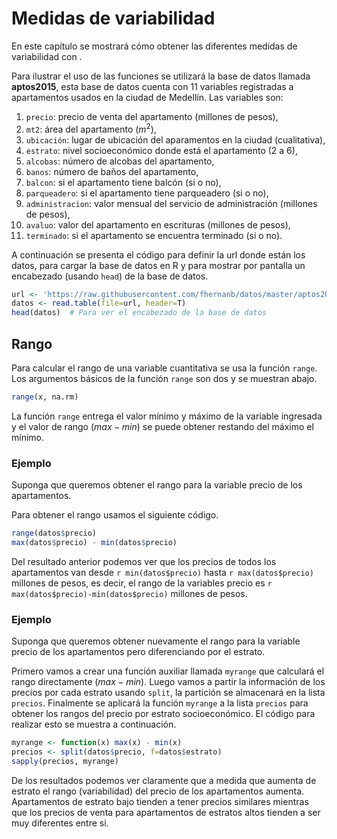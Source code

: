 # Medidas de variabilidad

En este capítulo se mostrará cómo obtener las diferentes medidas de variabilidad con \proglang{R}.

Para ilustrar el uso de las funciones se utilizará la base de datos llamada __aptos2015__, esta base de datos cuenta con 11 variables registradas a apartamentos usados en la ciudad de Medellín. Las variables son: 

1. `precio`: precio de venta del apartamento (millones de pesos),
2. `mt2`: área del apartamento ($m^2$),
3. `ubicación`: lugar de ubicación del aparamentos en la ciudad (cualitativa),
4. `estrato`: nivel socioeconómico donde está el apartamento (2 a 6),
5. `alcobas`: número de alcobas del apartamento,
6. `banos`: número de baños del apartamento,
7. `balcon`: si el apartamento tiene balcón (si o no),
8. `parqueadero`: si el apartamento tiene parqueadero (si o no),
9. `administracion`: valor mensual del servicio de administración (millones de pesos),
10. `avaluo`: valor del apartamento en escrituras (millones de pesos),
11. `terminado`: si el apartamento se encuentra terminado (si o no).

A continuación se presenta el código para definir la url donde están los datos, para cargar la base de datos en R y para mostrar por pantalla un encabezado (usando `head`) de la base de datos.

```r
url <- 'https://raw.githubusercontent.com/fhernanb/datos/master/aptos2015'
datos <- read.table(file=url, header=T)
head(datos)  # Para ver el encabezado de la base de datos
```

## Rango \index{rango} \index{range}
Para calcular el rango de una variable cuantitativa se usa la función `range`. Los argumentos básicos de la función `range` son dos y se muestran abajo.

```r
range(x, na.rm)
```

La función `range` entrega el valor mínimo y máximo de la variable ingresada y el valor de rango ($max - min$) se puede obtener restando del máximo el mínimo.


### Ejemplo {-}
Suponga que queremos obtener el rango para la variable precio de los apartamentos.

Para obtener el rango usamos el siguiente código.

```r
range(datos$precio)
max(datos$precio) - min(datos$precio)
```
Del resultado anterior podemos ver que los precios de todos los apartamentos van desde `r min(datos$precio)` hasta `r max(datos$precio)` millones de pesos, es decir, el rango de la variables precio es `r max(datos$precio)-min(datos$precio)` millones de pesos.

### Ejemplo {-}
Suponga que queremos obtener nuevamente el rango para la variable precio de los apartamentos pero diferenciando por el estrato.

Primero vamos a crear una función auxiliar llamada `myrange` que calculará el rango directamente ($max - min$). Luego vamos a partir la información de los precios por cada estrato usando `split`, la partición se almacenará en la lista `precios`. Finalmente se aplicará la función `myrange` a la lista `precios` para obtener los rangos del precio por estrato socioeconómico. El código para realizar esto se muestra a continuación.

```r
myrange <- function(x) max(x) - min(x)
precios <- split(datos$precio, f=datos$estrato)
sapply(precios, myrange)
```
De los resultados podemos ver claramente que a medida que aumenta de estrato el rango (variabilidad) del precio de los apartamentos aumenta. Apartamentos de estrato bajo tienden a tener precios similares mientras que los precios de venta para apartamentos de estratos altos tienden a ser muy diferentes entre si.













